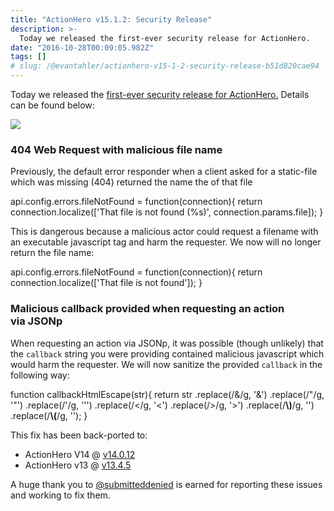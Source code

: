 ```yaml
---
title: "ActionHero v15.1.2: Security Release"
description: >-
  Today we released the first-ever security release for ActionHero.
date: "2016-10-28T00:09:05.982Z"
tags: []
# slug: /@evantahler/actionhero-v15-1-2-security-release-b51d820cae94
---
```


Today we released the [first-ever security release for ActionHero.](https://github.com/evantahler/actionhero/releases/tag/v15.1.2) Details can be found below:

![](/images/medium-export/1__HQAn3z05N__iwWd__Q__JEFlA.png)

### 404 Web Request with malicious file name

Previously, the default error responder when a client asked for a static-file which was missing (404) returned the name the of that file

api.config.errors.fileNotFound = function(connection){
return connection.localize(\['That file is not found (%s)', connection.params.file\]);
}

This is dangerous because a malicious actor could request a filename with an executable javascript tag and harm the requester. We now will no longer return the file name:

api.config.errors.fileNotFound = function(connection){
return connection.localize(\['That file is not found'\]);
}

### Malicious callback provided when requesting an action via JSONp

When requesting an action via JSONp, it was possible (though unlikely) that the `callback` string you were providing contained malicious javascript which would harm the requester. We will now sanitize the provided `callback` in the following way:

function callbackHtmlEscape(str){
return str
.replace(/&/g, '&amp;')
.replace(/"/g, '&quot;')
.replace(/'/g, '&#39;')
.replace(/</g, '&lt;')
.replace(/>/g, '&gt;')
.replace(/**\\)**/g, '')
.replace(/**\\(**/g, '');
}

This fix has been back-ported to:

- ActionHero V14 @ [v14.0.12](https://github.com/evantahler/actionhero/releases/tag/v14.0.12)
- ActionHero v13 @ [v13.4.5](https://github.com/evantahler/actionhero/releases/tag/v13.4.5)

A huge thank you to [@submitteddenied](https://github.com/submitteddenied) is earned for reporting these issues and working to fix them.
